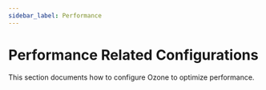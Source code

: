 ```yaml
---
sidebar_label: Performance
---
```


# Performance Related Configurations


This section documents how to configure Ozone to optimize performance.

<DocCardList/>
